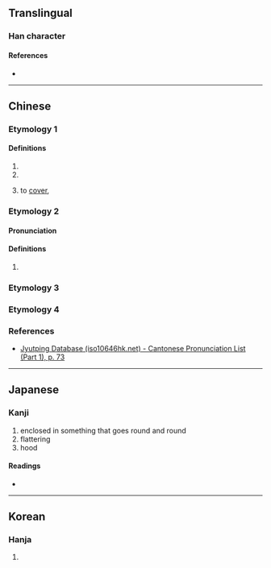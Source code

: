 {{character info}}
==Translingual==

===Han character===
{{Han char|rn=23|rad=匸|as=06|sn=8|four=71716|canj=SOMR|ids=⿷匚合}}

====References====
* {{Han ref|kx=0155.070|dkj=02683|dj=0347.190|hdz=10085.140|uh=533C|ud=21308|bh=CBD8|bd=52184}}

----

==Chinese==
{{zh-forms|alt=𢈈,匌, 蓋-"to cover"}}

=== Etymology 1 ===
{{zh-pron
|m=kē,ǎn,1nb=Mainland,2nb=Taiwan
|c=hap1,am2,o1
|mn=tw:khap
|mc=y
|oc=y
|cat=
}}

====Definitions====
{{zh-hanzi}}

# {{zh-used|匼匝}}
# {{zh-used|阿匼}}
# {{lb|zh|Min Nan}} to [[cover]], {{zh-alt form|蓋|tr=khap|nocap=y}}

=== Etymology 2 ===
====Pronunciation====
{{zh-pron
|m=ōu
|c=o1
|cat=
}}

====Definitions====
{{zh-hanzi}}

# {{surname|zh}}

=== Etymology 3 ===
{{zh-see|帢|v}}

=== Etymology 4 ===
{{zh-see|區|v}}

===References===
* [http://www.iso10646hk.net/jp/document/download.jsp Jyutping Database (iso10646hk.net) - Cantonese Pronunciation List (Part 1), p. 73]

----

==Japanese==

===Kanji===
{{ja-kanji|grade=|rs=匸06}}

# enclosed in something that goes round and round
# flattering
# hood

====Readings====
* {{ja-readings|on=あん,おん, こう|kun=こびへつら-う, めぐ-る,めぐるさま}}

----

==Korean==

===Hanja===
{{ko-hanja|hangeul=압|rv=ap|mr=ap}}

# {{rfdef|ko|sort=匸06}}